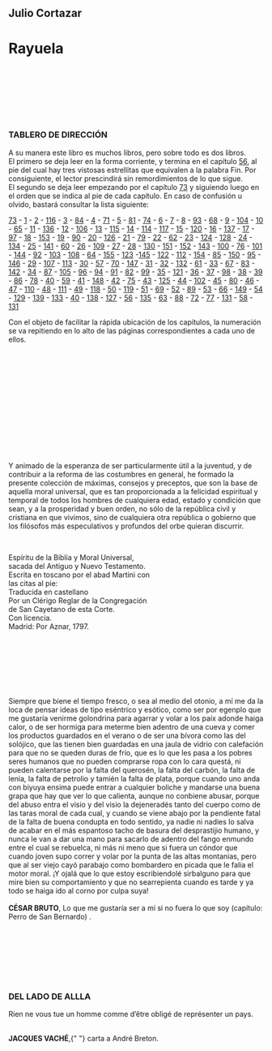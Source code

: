 <h2 style={{ textAlign: "center" }}>Julio Cortazar</h2>
<h1 style={{ textAlign: "center" }}>Rayuela</h1>

<br />
<br />
<br />
<br />
<br />
<br />

<h3 style={{ textAlign: "center" }}>TABLERO DE DIRECCIÓN</h3>

A su manera este libro es muchos libros, pero sobre todo es dos libros.<br />
El primero se deja leer en la forma corriente, y termina en el capítulo [56](/capitulo/56), al pie
del cual hay tres vistosas estrellitas que equivalen a la palabra Fin. Por
consiguiente, el lector prescindirá sin remordimientos de lo que sigue.<br />
El segundo se deja leer empezando por el capítulo [73](/capitulo/73) y siguiendo luego en el
orden que se indica al pie de cada capítulo. En caso de confusión u olvido,
bastará consultar la lista siguiente:

[73](/capitulo/73) - [1](/capitulo/1) - [2](/capitulo/2) - [116](/capitulo/116) - [3](/capitulo/3) - [84](/capitulo/84) - [4](/capitulo/4) - [71](/capitulo/71) - [5](/capitulo/5) - [81](/capitulo/81) - [74](/capitulo/74) - [6](/capitulo/6) - [7](/capitulo/7) - [8](/capitulo/8) - [93](/capitulo/93) - [68](/capitulo/68) - [9](/capitulo/9) - [104](/capitulo/104) - [10](/capitulo/10) - [65](/capitulo/65) - [11](/capitulo/11) - [136](/capitulo/136) - [12](/capitulo/12) - [106](/capitulo/106) - [13](/capitulo/13) - [115](/capitulo/115) - [14](/capitulo/14) - [114](/capitulo/114) - [117](/capitulo/117) - [15](/capitulo/15) - [120](/capitulo/120) - [16](/capitulo/16) - [137](/capitulo/137) - [17](/capitulo/17) - [97](/capitulo/97) - [18](/capitulo/18) - [153](/capitulo/153) - [19](/capitulo/19) - [90](/capitulo/90) - [20](/capitulo/20) - [126](/capitulo/126) - [21](/capitulo/21) - [79](/capitulo/79) - [22](/capitulo/22) - [62](/capitulo/62) - [23](/capitulo/23) - [124](/capitulo/124) - [128](/capitulo/128) - [24](/capitulo/24) - [134](/capitulo/134) - [25](/capitulo/25) - [141](/capitulo/141) - [60](/capitulo/60) - [26](/capitulo/26) - [109](/capitulo/109) - [27](/capitulo/27) - [28](/capitulo/28) - [130](/capitulo/130) - [151](/capitulo/151) - [152](/capitulo/152) - [143](/capitulo/143) - [100](/capitulo/100) - [76](/capitulo/76) - [101](/capitulo/101) - [144](/capitulo/144) - [92](/capitulo/92) - [103](/capitulo/103) - [108](/capitulo/108) - [64](/capitulo/64) - [155](/capitulo/155) - [123](/capitulo/123) -[145](/capitulo/145) - [122](/capitulo/122) - [112](/capitulo/112) - [154](/capitulo/154) - [85](/capitulo/85) - [150](/capitulo/150) - [95](/capitulo/95) - [146](/capitulo/146) - [29](/capitulo/29) - [107](/capitulo/107) - [113](/capitulo/113) - [30](/capitulo/30) - [57](/capitulo/57) - [70](/capitulo/70) - [147](/capitulo/147) - [31](/capitulo/31) - [32](/capitulo/32) - [132](/capitulo/132) - [61](/capitulo/61) - [33](/capitulo/33) - [67](/capitulo/67) - [83](/capitulo/83) - [142](/capitulo/142) - [34](/capitulo/34) - [87](/capitulo/87) - [105](/capitulo/105) - [96](/capitulo/96) - [94](/capitulo/94) - [91](/capitulo/91) - [82](/capitulo/82) - [99](/capitulo/99) - [35](/capitulo/35) - [121](/capitulo/121) - [36](/capitulo/36) - [37](/capitulo/37) - [98](/capitulo/98) - [38](/capitulo/38) - [39](/capitulo/39) - [86](/capitulo/86) - [78](/capitulo/78) - [40](/capitulo/40) - [59](/capitulo/59) - [41](/capitulo/41) - [148](/capitulo/148) - [42](/capitulo/42) - [75](/capitulo/75) - [43](/capitulo/43) - [125](/capitulo/125) - [44](/capitulo/44) - [102](/capitulo/102) - [45](/capitulo/45) - [80](/capitulo/80) - [46](/capitulo/46) - [47](/capitulo/47) - [110](/capitulo/110) - [48](/capitulo/48) - [111](/capitulo/111) - [49](/capitulo/49) - [118](/capitulo/118) - [50](/capitulo/50) - [119](/capitulo/119) - [51](/capitulo/51) - [69](/capitulo/69) - [52](/capitulo/52) - [89](/capitulo/89) - [53](/capitulo/53) - [66](/capitulo/66) - [149](/capitulo/149) - [54](/capitulo/54) - [129](/capitulo/129) - [139](/capitulo/139) - [133](/capitulo/133) - [40](/capitulo/40) - [138](/capitulo/138) - [127](/capitulo/127) - [56](/capitulo/56) - [135](/capitulo/135) - [63](/capitulo/63) - [88](/capitulo/88) - [72](/capitulo/72) - [77](/capitulo/77) - [131](/capitulo/131) - [58](/capitulo/58) - [131](/capitulo/131)

Con el objeto de facilitar la rápida ubicación de los capítulos, la numeración se
va repitiendo en lo alto de las páginas correspondientes a cada uno de ellos.

<br />
<br />
<br />
<br />
<br />
<br />

<br />
<br />
<br />
<br />
<br />
<br />

<p style={{ maxWidth: "80%", margin: "auto", fontSize: "18px" }}>
  Y animado de la esperanza de ser particularmente útil a la juventud, y de
  contribuir a la reforma de las costumbres en general, he formado la presente
  colección de máximas, consejos y preceptos, que son la base de aquella moral
  universal, que es tan proporcionada a la felicidad espiritual y temporal de
  todos los hombres de cualquiera edad, estado y condición que sean, y a la
  prosperidad y buen orden, no sólo de la república civil y cristiana en que
  vivimos, sino de cualquiera otra república o gobierno que los filósofos más
  especulativos y profundos del orbe quieran discurrir.
</p>

<br />

<p
  style={{
    maxWidth: "80%",
    margin: "auto",
    fontSize: "18px",
    textAlign: "right",
    fontStyle: "oblique",
  }}
>
  Espíritu de la Biblia y Moral Universal,
  <br />
  sacada del Antiguo y Nuevo Testamento.
  <br />
  Escrita en toscano por el abad Martini con
  <br /> las citas al pie: <br />
  Traducida en castellano
  <br />
  Por un Clérigo Reglar de la Congregación
  <br />
  de San Cayetano de esta Corte.
  <br />
  Con licencia.
  <br />
  Madrid: Por Aznar, 1797.
</p>

<br />
<br />
<br />
<br />
<br />
<br />

<p
  style={{
    maxWidth: "80%",
    margin: "auto",
    fontSize: "18px",
  }}
>
  Siempre que biene el tiempo fresco, o sea al medio del otonio, a mí me da la
  loca de pensar ideas de tipo eséntrico y esótico, como ser por egenplo que me
  gustaría venirme golondrina para agarrar y volar a los paíx adonde haiga
  calor, o de ser hormiga para meterme bien adentro de una cueva y comer los
  productos guardados en el verano o de ser una bívora como las del solójico,
  que las tienen bien guardadas en una jaula de vidrio con calefación para que
  no se queden duras de frío, que es lo que les pasa a los pobres seres humanos
  que no pueden comprarse ropa con lo cara questá, ni pueden calentarse por la
  falta del querosén, la falta del carbón, la falta de lenia, la falta de
  petrolio y tamién la falta de plata, porque cuando uno anda con biyuya ensima
  puede entrar a cualquier boliche y mandarse una buena grapa que hay que ver lo
  que calienta, aunque no conbiene abusar, porque del abuso entra el visio y del
  visio la dejeneradés tanto del cuerpo como de las taras moral de cada cual, y
  cuando se viene abajo por la pendiente fatal de la falta de buena condupta en
  todo sentido, ya nadie ni nadies lo salva de acabar en el más espantoso tacho
  de basura del desprastijio humano, y nunca le van a dar una mano para sacarlo
  de adentro del fango enmundo entre el cual se rebuelca, ni más ni meno que si
  fuera un cóndor que cuando joven supo correr y volar por la punta de las altas
  montanias, pero que al ser viejo cayó parabajo como bombardero en picada que
  le falia el motor moral. ¡Y ojalá que lo que estoy escribiendolé sirbalguno
  para que mire bien su comportamiento y que no searrepienta cuando es tarde y
  ya todo se haiga ido al corno por culpa suya!
  <br />
  <br />
  <strong>CÉSAR BRUTO</strong>, <span style={{ fontStyle: "oblique" }}>
    Lo que me gustaría ser a mí si no fuera lo que soy (capítulo: Perro de San
    Bernardo)
  </span>.
</p>

<br />
<br />
<br />
<br />
<br />
<br />

<div
  style={{
    maxWidth: "80%",
    margin: "auto",
    fontSize: "18px",
  }}
>
  <h3 style={{ textAlign: "center" }}>DEL LADO DE ALLLA</h3>
  Rien ne vous tue un homme comme d’être obligé de représenter un pays.
  <br />
  <br />
  <p style={{ textAlign: "center" }}>
    <strong>JACQUES VACHÉ</strong>,{" "}
    <span style={{ fontStyle: "oblique" }}>carta a André Breton</span>.
  </p>
</div>

<br />
<br />
<br />
<br />
<br />
<br />
